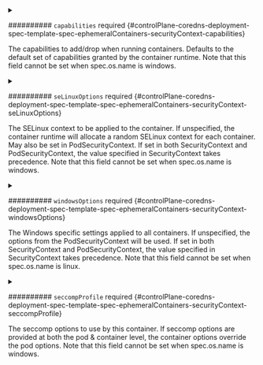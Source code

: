 


<details className="config-field" data-expandable="true">
<summary>

########## `capabilities` <span className="config-field-required" data-required="false">required</span> <span className="config-field-type"></span> <span className="config-field-default"></span> <span className="config-field-enum"></span> {#controlPlane-coredns-deployment-spec-template-spec-ephemeralContainers-securityContext-capabilities}

The capabilities to add/drop when running containers.
Defaults to the default set of capabilities granted by the container runtime.
Note that this field cannot be set when spec.os.name is windows.

</summary>

<PartialCapabilitiesreference />


</details>


<PartialPrivileged />



<details className="config-field" data-expandable="true">
<summary>

########## `seLinuxOptions` <span className="config-field-required" data-required="false">required</span> <span className="config-field-type"></span> <span className="config-field-default"></span> <span className="config-field-enum"></span> {#controlPlane-coredns-deployment-spec-template-spec-ephemeralContainers-securityContext-seLinuxOptions}

The SELinux context to be applied to the container.
If unspecified, the container runtime will allocate a random SELinux context for each
container.  May also be set in PodSecurityContext.  If set in both SecurityContext and
PodSecurityContext, the value specified in SecurityContext takes precedence.
Note that this field cannot be set when spec.os.name is windows.

</summary>

<PartialSelinuxoptionsreference />


</details>



<details className="config-field" data-expandable="true">
<summary>

########## `windowsOptions` <span className="config-field-required" data-required="false">required</span> <span className="config-field-type"></span> <span className="config-field-default"></span> <span className="config-field-enum"></span> {#controlPlane-coredns-deployment-spec-template-spec-ephemeralContainers-securityContext-windowsOptions}

The Windows specific settings applied to all containers.
If unspecified, the options from the PodSecurityContext will be used.
If set in both SecurityContext and PodSecurityContext, the value specified in SecurityContext takes precedence.
Note that this field cannot be set when spec.os.name is linux.

</summary>

<PartialWindowsoptionsreference />


</details>


<PartialRunasuser />


<PartialRunasgroup />


<PartialRunasnonroot />


<PartialReadonlyrootfilesystem />


<PartialAllowprivilegeescalation />


<PartialProcmount />



<details className="config-field" data-expandable="true">
<summary>

########## `seccompProfile` <span className="config-field-required" data-required="false">required</span> <span className="config-field-type"></span> <span className="config-field-default"></span> <span className="config-field-enum"></span> {#controlPlane-coredns-deployment-spec-template-spec-ephemeralContainers-securityContext-seccompProfile}

The seccomp options to use by this container. If seccomp options are
provided at both the pod & container level, the container options
override the pod options.
Note that this field cannot be set when spec.os.name is windows.

</summary>

<PartialSeccompprofilereference />


</details>
